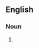{{also|anti-depressants}}

==English==

===Noun===
{{head|en|noun form}}

# {{plural of|en|antidepressant}}